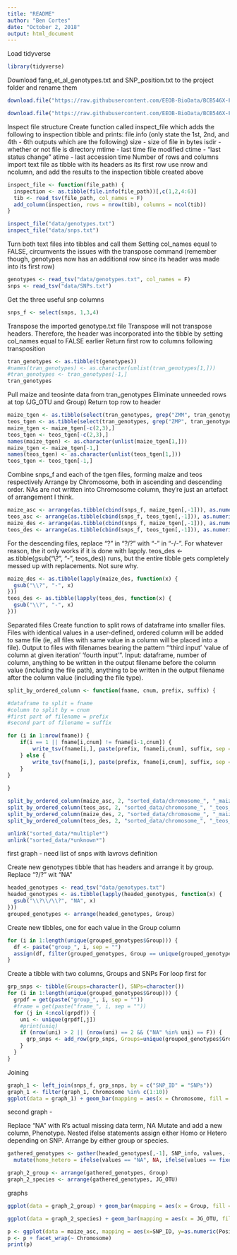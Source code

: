 ```yaml
---
title: "README"
author: "Ben Cortes"
date: "October 2, 2018"
output: html_document
---
```


Load tidyverse

```r
library(tidyverse)
```

Download fang_et_al_genotypes.txt and SNP_position.txt to the project folder and rename them

```r
download.file("https://raw.githubusercontent.com/EEOB-BioData/BCB546X-Fall2018/master/assignments/UNIX_Assignment/fang_et_al_genotypes.txt", destfile = "data/genotypes.txt")

download.file("https://raw.githubusercontent.com/EEOB-BioData/BCB546X-Fall2018/master/assignments/UNIX_Assignment/snp_position.txt", destfile = "data/SNPs.txt")
```

Inspect file structure
  Create function called inspect_file which adds the following to inspection tibble and prints:
    file.info (only state the 1st, 2nd, and 4th - 6th outputs which are the following)
      size - size of file in bytes
      isdir - whether or not file is directory
      mtime - last time file modified
      ctime - "last status change"
      atime - last accession time
    Number of rows and columns
      import text file as tibble with its headers as its first row
      use nrow and ncolumn, and add the results to the inspection tibble created above
  
```r
inspect_file <- function(file_path) {
  inspection <- as.tibble(file.info(file_path))[,c(1,2,4:6)]
  tib <- read_tsv(file_path, col_names = F)
  add_column(inspection, rows = nrow(tib), columns = ncol(tib))
}

inspect_file("data/genotypes.txt")
inspect_file("data/snps.txt")
```
  
Turn both text files into tibbles and call them
  Setting col_names equal to FALSE, circumvents the issues with the transpose command (remember though, genotypes now has an additional row since its header was made into its first row)

```r
genotypes <- read_tsv("data/genotypes.txt", col_names = F)
snps <- read_tsv("data/SNPs.txt")
```

Get the three useful snp columns

```r
snps_f <- select(snps, 1,3,4)
```

Transpose the imported genotype.txt file
  Transpose will not transpose headers. Therefore, the header was incorporated into the 
    tibble by setting col_names equal to FALSE earlier
  Return first row to columns following transposition
  
```r
tran_genotypes <- as.tibble(t(genotypes))
#names(tran_genotypes) <- as.character(unlist(tran_genotypes[1,]))
#tran_genotypes <- tran_genotypes[-1,]
tran_genotypes
```

Pull maize and teosinte data from tran_genotypes
  Eliminate unneeded rows at top (JG_OTU and Group)
  Return top row to header

```r
maize_tgen <- as.tibble(select(tran_genotypes, grep("ZMM", tran_genotypes)))
teos_tgen <- as.tibble(select(tran_genotypes, grep("ZMP", tran_genotypes)))
maize_tgen <- maize_tgen[-c(2,3),]
teos_tgen <- teos_tgen[-c(2,3),]
names(maize_tgen) <- as.character(unlist(maize_tgen[1,]))
maize_tgen <- maize_tgen[-1,]
names(teos_tgen) <- as.character(unlist(teos_tgen[1,]))
teos_tgen <- teos_tgen[-1,]

```

Combine snps_f and each of the tgen files, forming maize and teos respectively
Arrange by Chromosome, both in ascending and descending order. NAs are not written into Chromosome column, they're just an artefact of arrangement I think.

```r
maize_asc <- arrange(as.tibble(cbind(snps_f, maize_tgen[,-1])), as.numeric(Chromosome), as.numeric(Position))
teos_asc <- arrange(as.tibble(cbind(snps_f, teos_tgen[,-1])), as.numeric(Chromosome), as.numeric(Position))
maize_des <- arrange(as.tibble(cbind(snps_f, maize_tgen[,-1])), as.numeric(Chromosome), desc(as.numeric(Position)))
teos_des <- arrange(as.tibble(cbind(snps_f, teos_tgen[,-1])), as.numeric(Chromosome), desc(as.numeric(Position)))
```

For the descending files, replace "?" in "?/?" with "-" in "-/-". For whatever reason, the it only works if it is done with lapply. teos_des <- as.tibble(gsub("\\?", "-", teos_des)) runs, but the entire tibble gets completely messed up with replacements. Not sure why.

```r
maize_des <- as.tibble(lapply(maize_des, function(x) {
  gsub("\\?", "-", x) 
}))
teos_des <- as.tibble(lapply(teos_des, function(x) {
  gsub("\\?", "-", x) 
}))

```

Separated files
  Create function to split rows of dataframe into smaller files. Files with identical values in a user-defined, ordered column will be added to same file (ie, all files with same value in a column will be placed into a file). Output to files with filenames bearing the pattern "'third input' 'value of column at given iteration' 'fourth input'". Input: dataframe, number of column, anything to be written in the output filename before the column value (including the file path), anything to be written in the output filename after the column value (including the file type).

```r
split_by_ordered_column <- function(fname, cnum, prefix, suffix) {

#dataframe to split = fname
#column to split by = cnum
#first part of filename = prefix
#second part of filename = suffix

for (i in 1:nrow(fname)) {
    if(i == 1 || fname[i,cnum] != fname[i-1,cnum]) {
        write_tsv(fname[i,], paste(prefix, fname[i,cnum], suffix, sep = ""))
    } else {
        write_tsv(fname[i,], paste(prefix, fname[i,cnum], suffix, sep = ""), append = T)
    }
}
  
}

split_by_ordered_column(maize_asc, 2, "sorted_data/chromosome_", "_maize_asc.txt")
split_by_ordered_column(teos_asc, 2, "sorted_data/chromosome_", "_teos_asc.txt")
split_by_ordered_column(maize_des, 2, "sorted_data/chromosome_", "_maize_des.txt")
split_by_ordered_column(teos_des, 2, "sorted_data/chromosome_", "_teos_des.txt")

unlink("sorted_data/*multiple*")
unlink("sorted_data/*unknown*")
```

first graph - 
need list of snps with lavrovs definition

Create new genotypes tibble that has headers and arrange it by group.
  Replace "?/?" wit "NA"

```r
headed_genotypes <- read_tsv("data/genotypes.txt")
headed_genotypes <- as.tibble(lapply(headed_genotypes, function(x) {
  gsub("\\?\\/\\?", "NA", x) 
}))
grouped_genotypes <- arrange(headed_genotypes, Group)
```
Create new tibbles, one for each value in the Group column

```r
for (i in 1:length(unique(grouped_genotypes$Group))) {
  df <- paste("group_", i, sep = "")
  assign(df, filter(grouped_genotypes, Group == unique(grouped_genotypes$Group)[i]))
}
```

Create a tibble with two columns, Groups and SNPs
For loop
  first for

```r
grp_snps <- tibble(Groups=character(), SNPs=character())
for (i in 1:length(unique(grouped_genotypes$Group))) {
  grpdf = get(paste("group_", i, sep = ""))
  #frame = get(paste("frame_", i, sep = ""))
  for (j in 4:ncol(grpdf)) {
    uni <- unique(grpdf[,j])
    #print(uniq)
    if (nrow(uni) > 2 || (nrow(uni) == 2 && ("NA" %in% uni) == F)) {
      grp_snps <- add_row(grp_snps, Groups=unique(grouped_genotypes$Group)[i], SNPs=names(uni))
    }
  }
}
```

Joining

```r
graph_1 <- left_join(snps_f, grp_snps, by = c("SNP_ID" = "SNPs"))
graph_1 <- filter(graph_1, Chromosome %in% c(1:10))
ggplot(data = graph_1) + geom_bar(mapping = aes(x = Chromosome, fill = Groups))
```

second graph - 

Replace "NA" with R's actual missing data term, NA
Mutate and add a new column, Phenotype. Nested ifelse statements assign either Homo or Hetero depending on SNP. Arrange by either group or species.

```r
gathered_genotypes <- gather(headed_genotypes[,-1], SNP_info, values, -JG_OTU, -Group) %>%
  mutate(homo_hetero = ifelse(values == "NA", NA, ifelse(values == fixed("A/A"), "Homo", ifelse(values == fixed("T/T"), "Homo", ifelse(values == fixed("C/C"), "Homo", ifelse(values == fixed("G/G"), "Homo", "Hetero"))))))

graph_2_group <- arrange(gathered_genotypes, Group)
graph_2_species <- arrange(gathered_genotypes, JG_OTU)
```

graphs

```r
ggplot(data = graph_2_group) + geom_bar(mapping = aes(x = Group, fill = homo_hetero), position = "fill")

ggplot(data = graph_2_species) + geom_bar(mapping = aes(x = JG_OTU, fill = homo_hetero), position = "fill")
```

```r
p <- ggplot(data = maize_asc, mapping = aes(x=SNP_ID, y=as.numeric(Position))) + geom_point(size=1, color="grey")
p <- p + facet_wrap(~ Chromosome)
print(p)
```


